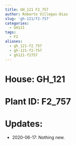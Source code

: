 ```yaml
---
title: GH_121 F2_757
author: Roberto Villegas-Diaz
slug: 'gh-121/f2-757'
categories:
  - GH121
tags:
  - F2
aliases:
  - gh_121-f2_757
  - gh-121-f2-757
  - gh121-f2757
---
```


# **House**: GH_121
# **Plant ID**: F2_757
# **Updates**: 
 - 2020-06-17: Nothing new.
